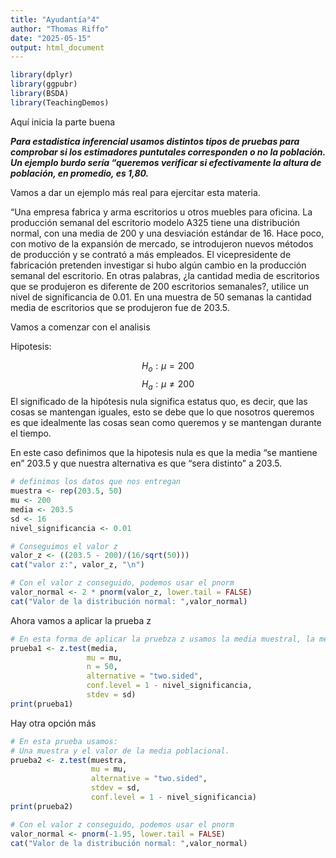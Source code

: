 ```yaml
---
title: "Ayudantía°4"
author: "Thomas Riffo"
date: "2025-05-15"
output: html_document
---
```

```r
library(dplyr)
library(ggpubr)
library(BSDA)
library(TeachingDemos)
```


Aquí inicia la parte buena

***Para estadistica inferencial usamos distintos tipos de pruebas para comprobar si los estimadores puntutales corresponden o no la población. Un ejemplo burdo sería "queremos verificar si efectivamente la altura de población, en promedio, es 1,80.***

Vamos a dar un ejemplo más real para ejercitar esta materia.

"Una empresa fabrica y arma escritorios u otros muebles para oficina. La producción semanal del escritorio modelo A325 tiene una distribución normal, con una media de 200 y una desviación estándar de 16. Hace poco, con motivo de la expansión de mercado, se introdujeron nuevos métodos de producción y se contrató a más empleados. El vicepresidente de fabricación pretenden investigar si hubo algún cambio en la producción semanal del escritorio. En otras palabras, ¿la cantidad media de escritorios que se produjeron es diferente de 200 escritorios semanales?, utilice un nivel de significancia de 0.01. En una muestra de 50 semanas la cantidad media de escritorios que se produjeron fue de 203.5.


Vamos a comenzar con el analisis

Hipotesis: 

$$ H_o: \mu = 200  $$
$$ H_a: \mu \ne 200  $$
El significado de la hipótesis nula significa estatus quo, es decir, que las cosas se mantengan iguales, esto se debe que lo que nosotros queremos es que idealmente las cosas sean como queremos y se mantengan durante el tiempo.

En este caso definimos que la hipotesis nula es que la media "se mantiene en" 203.5 y que nuestra alternativa es que "sera distinto" a 203.5.

```r
# definimos los datos que nos entregan
muestra <- rep(203.5, 50)
mu <- 200 
media <- 203.5
sd <- 16
nivel_significancia <- 0.01

# Conseguimos el valor z
valor_z <- ((203.5 - 200)/(16/sqrt(50))) 
cat("valor z:", valor_z, "\n")

# Con el valor z conseguido, podemos usar el pnorm
valor_normal <- 2 * pnorm(valor_z, lower.tail = FALSE)
cat("Valor de la distribución normal: ",valor_normal)
```

Ahora vamos a aplicar la prueba z
```r
# En esta forma de aplicar la pruebza z usamos la media muestral, la media poblacional y 
prueba1 <- z.test(media,
                 mu = mu,
                 n = 50, 
                 alternative = "two.sided",
                 conf.level = 1 - nivel_significancia,
                 stdev = sd)
print(prueba1)
```
Hay otra opción más
```r
# En esta prueba usamos:
# Una muestra y el valor de la media poblacional.
prueba2 <- z.test(muestra,
                  mu = mu,
                  alternative = "two.sided",
                  stdev = sd,
                  conf.level = 1 - nivel_significancia)
print(prueba2)
```


```r
# Con el valor z conseguido, podemos usar el pnorm
valor_normal <- pnorm(-1.95, lower.tail = FALSE)
cat("Valor de la distribución normal: ",valor_normal)
```
